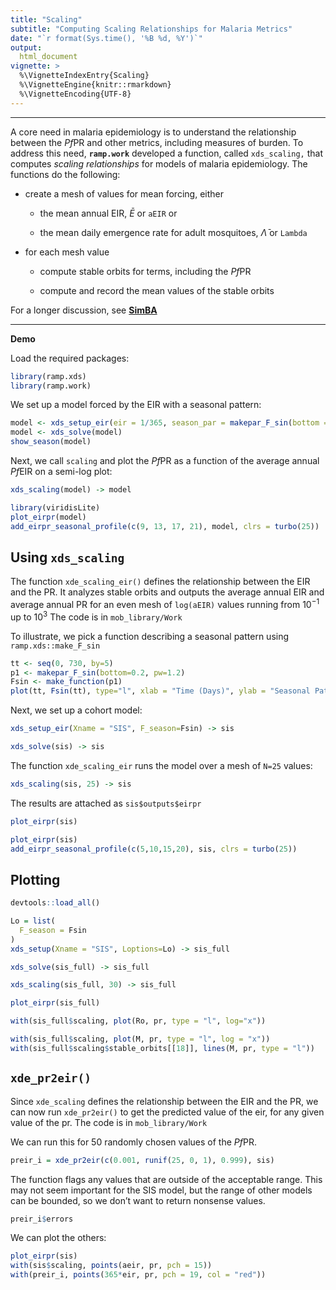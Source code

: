 ```yaml
---
title: "Scaling" 
subtitle: "Computing Scaling Relationships for Malaria Metrics" 
date: "`r format(Sys.time(), '%B %d, %Y')`"
output:
  html_document
vignette: >
  %\VignetteIndexEntry{Scaling}
  %\VignetteEngine{knitr::rmarkdown}
  %\VignetteEncoding{UTF-8}
---
```


***

A core need in malaria epidemiology is to understand the relationship between the *Pf*PR and other metrics, including measures of burden. To address this need, **`ramp.work`** developed a function, called `xds_scaling,` that computes *scaling relationships* for models of malaria epidemiology. The functions do the following:

+ create a mesh of values for mean forcing, either 

    - the mean annual EIR, $\bar E$ or `aEIR` or 
    
    - the mean daily emergence rate for adult mosquitoes, $\bar \Lambda$ or `Lambda`
    
+ for each mesh value 

    - compute stable orbits for terms, including the *Pf*PR
    
    - compute and record the mean values of the stable orbits 

For a longer discussion, see [**SimBA**](https://faculty.washington.edu/smitdave/simba/scaling.html)

***

**Demo** 

Load the required packages:

```r
library(ramp.xds)
library(ramp.work)
```


We set up a model forced by the EIR with a seasonal pattern: 

```r
model <- xds_setup_eir(eir = 1/365, season_par = makepar_F_sin(bottom = 0.2, pw=2))
model <- xds_solve(model)
show_season(model)
```
Next, we call `scaling` and plot the *Pf*PR as a function of the average annual *Pf*EIR on a semi-log plot:

```r
xds_scaling(model) -> model
```

```r
library(viridisLite)
plot_eirpr(model)
add_eirpr_seasonal_profile(c(9, 13, 17, 21), model, clrs = turbo(25))
```

## Using `xds_scaling`


The function `xde_scaling_eir()` defines the relationship between the EIR and the PR. It analyzes stable orbits and outputs the average annual EIR and average annual PR for an even mesh of `log(aEIR)` values running from $10^{-1}$ up to $10^{3}$ The code is in `mob_library/Work`

To illustrate, we pick a function describing a seasonal pattern using `ramp.xds::make_F_sin`

```r
tt <- seq(0, 730, by=5) 
p1 <- makepar_F_sin(bottom=0.2, pw=1.2)
Fsin <- make_function(p1)
plot(tt, Fsin(tt), type="l", xlab = "Time (Days)", ylab = "Seasonal Pattern")
```

Next, we set up a cohort model: 

```r
xds_setup_eir(Xname = "SIS", F_season=Fsin) -> sis
```

```r
xds_solve(sis) -> sis
```

The function `xde_scaling_eir` runs the model over a mesh of `N=25` values: 

```r
xds_scaling(sis, 25) -> sis
```

The results are attached as `sis$outputs$eirpr` 

```r
plot_eirpr(sis)
```


```r
plot_eirpr(sis)
add_eirpr_seasonal_profile(c(5,10,15,20), sis, clrs = turbo(25))
```

## Plotting 

```r
devtools::load_all()
```

```r
Lo = list(
  F_season = Fsin
)
xds_setup(Xname = "SIS", Loptions=Lo) -> sis_full
```

```r
xds_solve(sis_full) -> sis_full
```

```r
xds_scaling(sis_full, 30) -> sis_full
```

```r
plot_eirpr(sis_full)
```

```r
with(sis_full$scaling, plot(Ro, pr, type = "l", log="x"))
```

```r
with(sis_full$scaling, plot(M, pr, type = "l", log = "x"))
with(sis_full$scaling$stable_orbits[[18]], lines(M, pr, type = "l"))
```

## `xde_pr2eir()`

Since `xde_scaling` defines the relationship between the EIR and the PR, we can now run `xde_pr2eir()` to get the predicted value of the eir, for any given value of the pr. The code is in `mob_library/Work`


We can run this for 50 randomly chosen values of the *Pf*PR. 

```r
preir_i = xde_pr2eir(c(0.001, runif(25, 0, 1), 0.999), sis)
```

The function flags any values that are outside of the acceptable range. This may not seem important for the SIS model, but the range of other models can be bounded, so we don't want to return nonsense values.  

```r
preir_i$errors
```

We can plot the others:  

```r
plot_eirpr(sis)
with(sis$scaling, points(aeir, pr, pch = 15))
with(preir_i, points(365*eir, pr, pch = 19, col = "red"))
```


